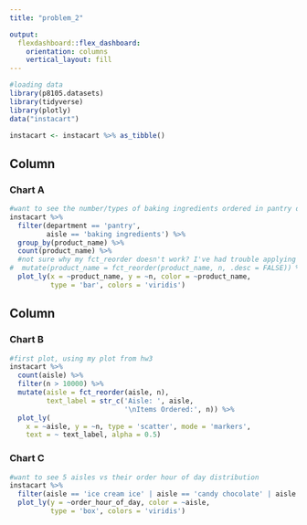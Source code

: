 ```yaml
---
title: "problem_2"

output:
  flexdashboard::flex_dashboard:
    orientation: columns
    vertical_layout: fill
---
```


```r
#loading data
library(p8105.datasets)
library(tidyverse)
library(plotly)
data("instacart")

instacart <- instacart %>% as_tibble()
```


Column {data-width=650}
-----------------------------------------------------------------------

### Chart A
    
```r
#want to see the number/types of baking ingredients ordered in pantry department
instacart %>%
  filter(department == 'pantry',
         aisle == 'baking ingredients') %>%
  group_by(product_name) %>%
  count(product_name) %>%
  #not sure why my fct_reorder doesn't work? I've had trouble applying it to other assignments too.
#  mutate(product_name = fct_reorder(product_name, n, .desc = FALSE)) %>%
  plot_ly(x = ~product_name, y = ~n, color = ~product_name,
          type = 'bar', colors = 'viridis')
```


Column {data-width=350}
-----------------------------------------------------------------------

### Chart B

```r
#first plot, using my plot from hw3
instacart %>%
  count(aisle) %>%
  filter(n > 10000) %>%
  mutate(aisle = fct_reorder(aisle, n),
         text_label = str_c('Aisle: ', aisle,
                            '\nItems Ordered:', n)) %>%
  plot_ly(
    x = ~aisle, y = ~n, type = 'scatter', mode = 'markers',
    text = ~ text_label, alpha = 0.5)
```


### Chart C


```r
#want to see 5 aisles vs their order hour of day distribution
instacart %>%
  filter(aisle == 'ice cream ice' | aisle == 'candy chocolate' | aisle == 'baking ingredients' | aisle == 'soft drinks' | aisle == 'chips pretzels') %>%
  plot_ly(y = ~order_hour_of_day, color = ~aisle,
          type = 'box', colors = 'viridis')
```




